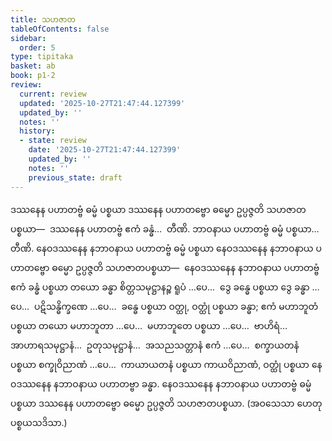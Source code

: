 ```yaml
---
title: သဟဇာတ
tableOfContents: false
sidebar:
  order: 5
type: tipitaka
basket: ab
book: p1-2
review:
  current: review
  updated: '2025-10-27T21:47:44.127399'
  updated_by: ''
  notes: ''
  history:
  - state: review
    date: '2025-10-27T21:47:44.127399'
    updated_by: ''
    notes: ''
    previous_state: draft
---
```



<ReviewStatus review={frontmatter.review} showDetails={true} />

<HypothesisAnnotation frontmatter={frontmatter} />

<DynamicBreadcrumb />

<Paragraph number="880" book="p1-2">
ဒဿနေန ပဟာတဗ္ဗံ ဓမ္မံ ပစ္စယာ ဒဿနေန ပဟာတဗ္ဗော ဓမ္မော ဥပ္ပဇ္ဇတိ သဟဇာတပစ္စယာ—  ဒဿနေန ပဟာတဗ္ဗံ ဧကံ ခန္ဓံ…  တီဏိ.
</Paragraph>

<Paragraph number="881" type="center" book="p1-2">
ဘာဝနာယ ပဟာတဗ္ဗံ ဓမ္မံ ပစ္စယာ…  တီဏိ.
</Paragraph>

<Division number="43" book="p1-2" e="ch" v="37" p="149">

<Paragraph number="882" book="p1-2">
နေဝဒဿနေန နဘာဝနာယ ပဟာတဗ္ဗံ ဓမ္မံ ပစ္စယာ နေဝဒဿနေန နဘာဝနာယ ပဟာတဗ္ဗော ဓမ္မော ဥပ္ပဇ္ဇတိ သဟဇာတပစ္စယာ—  နေဝဒဿနေန နဘာဝနာယ ပဟာတဗ္ဗံ ဧကံ ခန္ဓံ ပစ္စယာ တယော ခန္ဓာ စိတ္တသမုဋ္ဌာနဉ္စ ရူပံ …ပေ…  ဒွေ ခန္ဓေ ပစ္စယာ ဒွေ ခန္ဓာ …ပေ…  ပဋိသန္ဓိက္ခဏေ …ပေ…  ခန္ဓေ ပစ္စယာ ဝတ္ထု, ဝတ္ထုံ ပစ္စယာ ခန္ဓာ; ဧကံ မဟာဘူတံ ပစ္စယာ တယော မဟာဘူတာ …ပေ…  မဟာဘူတေ ပစ္စယာ …ပေ…  ဗာဟိရံ…  အာဟာရသမုဋ္ဌာနံ…  ဥတုသမုဋ္ဌာနံ…  အသညသတ္တာနံ ဧကံ …ပေ…  စက္ခာယတနံ ပစ္စယာ စက္ခုဝိညာဏံ …ပေ…  ကာယာယတနံ ပစ္စယာ ကာယဝိညာဏံ, ဝတ္ထုံ ပစ္စယာ နေဝဒဿနေန နဘာဝနာယ ပဟာတဗ္ဗာ ခန္ဓာ.
</Paragraph>

<Paragraph number="883" book="p1-2">
နေဝဒဿနေန နဘာဝနာယ ပဟာတဗ္ဗံ ဓမ္မံ ပစ္စယာ ဒဿနေန ပဟာတဗ္ဗော ဓမ္မော ဥပ္ပဇ္ဇတိ သဟဇာတပစ္စယာ. (အဝသေသာ ဟေတုပစ္စယသဒိသာ.)
</Paragraph>
</Division>